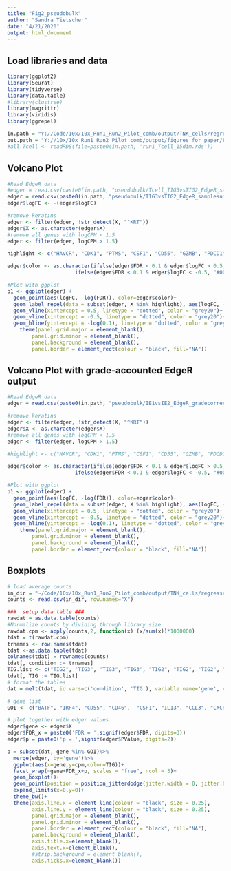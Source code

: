 ```yaml
---
title: "Fig2_pseudobulk"
author: "Sandra Tietscher"
date: "4/21/2020"
output: html_document
---
```


## Load libraries and data

```r
library(ggplot2)
library(Seurat)
library(tidyverse)
library(data.table)
#library(clustree)
library(magrittr)
library(viridis)
library(ggrepel)

in.path = "Y://Code/10x/10x_Run1_Run2_Pilot_comb/output/TNK_cells/regressed_mito-krt-MGP/"
out.path = "Y://10x/10x_Run1_Run2_Pilot_comb/output/figures_for_paper/Fig2/" 
#all.Tcell <- readRDS(file=paste0(in.path, 'run1_Tcell_15dim.rds'))
```

## Volcano Plot

```r
#Read EdgeR data
#edger = read.csv(paste0(in.path, "pseudobulk/Tcell_TIG3vsTIG2_EdgeR_samplesums_exactT.csv"))
edger = read.csv(paste0(in.path, "pseudobulk/TIG3vsTIG2_EdgeR_samplesums_exactT_filtered.csv"))
edger$logFC <- -(edger$logFC)

#remove keratins
edger <- filter(edger, !str_detect(X, "^KRT"))
edger$X <- as.character(edger$X)
#remove all genes with logCPM < 1.5
edger <- filter(edger, logCPM > 1.5)

highlight <- c("HAVCR", "CDK1", "PTMS", "CSF1", "CD55", "GZMB", "PDCD1", "IL13", "MKI67", "TNFRSF18", "CD276", "IRF4", "ITGAE", "CD8B", "TCF7", "PDCD4", "GPR183", "CAMK1", "HAVCR2", "BATF", "TOX", "CCL3", "CXCR6")

edger$color <- as.character(ifelse(edger$FDR < 0.1 & edger$logFC > 0.5, "#F8766D", 
                      ifelse(edger$FDR < 0.1 & edger$logFC < -0.5, "#00BFC4", "grey")))

#Plot with ggplot
p1 <- ggplot(edger) +
  geom_point(aes(logFC, -log(FDR)), color=edger$color)+
  geom_label_repel(data = subset(edger, X %in% highlight), aes(logFC, -log(FDR), label = X), min.segment.length = 0.1)+
  geom_vline(xintercept = 0.5, linetype = "dotted", color = "grey20")+
  geom_vline(xintercept = -0.5, linetype = "dotted", color = "grey20")+
  geom_hline(yintercept = -log(0.1), linetype = "dotted", color = "grey20")+
    theme(panel.grid.major = element_blank(),
        panel.grid.minor = element_blank(),
        panel.background = element_blank(),
        panel.border = element_rect(colour = "black", fill="NA"))
```

## Volcano Plot with grade-accounted EdgeR output

```r
#Read EdgeR data
edger = read.csv(paste0(in.path, "pseudobulk/IE1vsIE2_EdgeR_gradecorrection_filtered.csv"))

#remove keratins
edger <- filter(edger, !str_detect(X, "^KRT"))
edger$X <- as.character(edger$X)
#remove all genes with logCPM < 1.5
edger <- filter(edger, logCPM > 1.5)

#highlight <- c("HAVCR", "CDK1", "PTMS", "CSF1", "CD55", "GZMB", "PDCD1", "IL13", "MKI67", "TNFRSF18", "CD276", "IRF4", "ITGAE", "CD8B", "TCF7", "PDCD4", "GPR183", "CAMK1", "HAVCR2")

edger$color <- as.character(ifelse(edger$FDR < 0.1 & edger$logFC > 0.5, "#F8766D", 
                      ifelse(edger$FDR < 0.1 & edger$logFC < -0.5, "#00BFC4", "grey")))

#Plot with ggplot
p1 <- ggplot(edger) +
  geom_point(aes(logFC, -log(FDR)), color=edger$color)+
  geom_label_repel(data = subset(edger, X %in% highlight), aes(logFC, -log(FDR), label = X), min.segment.length = 0.1)+
  geom_vline(xintercept = 0.5, linetype = "dotted", color = "grey20")+
  geom_vline(xintercept = -0.5, linetype = "dotted", color = "grey20")+
  geom_hline(yintercept = -log(0.1), linetype = "dotted", color = "grey20")+
    theme(panel.grid.major = element_blank(),
        panel.grid.minor = element_blank(),
        panel.background = element_blank(),
        panel.border = element_rect(colour = "black", fill="NA"))
```

## Boxplots

```r
# load average counts
in_dir = "~/Code/10x/10x_Run1_Run2_Pilot_comb/output/TNK_cells/regressed_mito-krt-MGP/pseudobulk/sample_sum_counts.csv"
counts <- read.csv(in_dir, row.names="X")

###  setup data table ###
rawdat = as.data.table(counts)
#Normalize counts by dividing through library size
rawdat.cpm <- apply(counts,2, function(x) (x/sum(x))*1000000)
tdat = t(rawdat.cpm)
trnames <- row.names(tdat)
tdat <-as.data.table(tdat)
colnames(tdat) = rownames(counts)
tdat[, condition := trnames]
TIG.list <- c("TIG2", "TIG3", "TIG3", "TIG3", "TIG2", "TIG2", "TIG2", "TIG2", "TIG2", "TIG3", "TIG3","TIG3", "TIG3", "TIG2")  
tdat[, TIG := TIG.list]
# format the tables
dat = melt(tdat, id.vars=c('condition', 'TIG'), variable.name='gene', value.name = 'cpm' , variable.factor = FALSE)

# gene list
GOI <- c("BATF", "IRF4", "CD55", "CD46",  "CSF1", "IL13", "CCL3", "CXCR6", "TCF7", "TOX")

# plot together with edger values
edger$gene <- edger$X
edger$FDR_x = paste0('FDR = ',signif(edger$FDR, digits=3))
edger$p = paste0('p = ',signif(edger$PValue, digits=2))

p = subset(dat, gene %in% GOI)%>%
  merge(edger, by='gene')%>%
  ggplot(aes(x=gene,y=cpm,color=TIG))+
  facet_wrap(~gene+FDR_x+p, scales = "free", ncol = 3)+
  geom_boxplot()+
  geom_point(position = position_jitterdodge(jitter.width = 0, jitter.height = 0, dodge.width = 0.75))+
  expand_limits(x=0,y=0)+
  theme_bw()+
  theme(axis.line.x = element_line(colour = "black", size = 0.25),
        axis.line.y = element_line(colour = "black", size = 0.25),
        panel.grid.major = element_blank(),
        panel.grid.minor = element_blank(),
        panel.border = element_rect(colour = "black", fill="NA"),
        panel.background = element_blank(),
        axis.title.x=element_blank(),
        axis.text.x=element_blank(),
        #strip.background = element_blank(),
        axis.ticks.x=element_blank())
```


